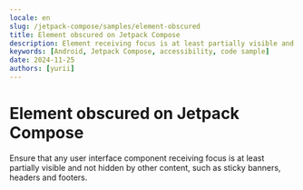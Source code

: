 ```yaml
---
locale: en
slug: /jetpack-compose/samples/element-obscured
title: Element obscured on Jetpack Compose
description: Element receiving focus is at least partially visible and not obscured by other content.
keywords: [Android, Jetpack Compose, accessibility, code sample]
date: 2024-11-25
authors: [yurii]
---
```


# Element obscured on Jetpack Compose

Ensure that any user interface component receiving focus is at least partially visible and not hidden by other content, such as sticky banners, headers and footers.

<CodeSample id="element-obscured" platform="jetpack-compose" locale="en"/>
